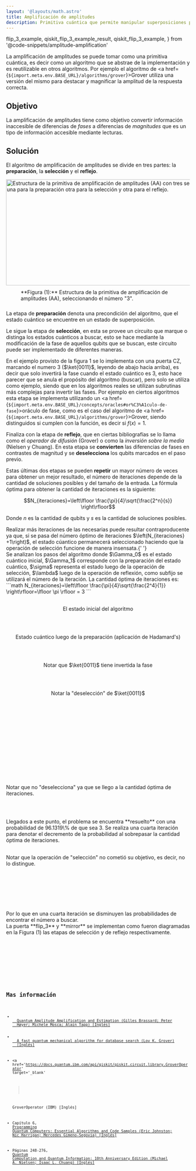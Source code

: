 ```yaml
---
layout: '@layouts/math.astro'
title: Amplificación de amplitudes
description: Primitiva cuántica que permite manipular superposiciones para leer de forma confiable
---
```


  flip_3_example,
  qiskit_flip_3_example_result,
  qiskit_flip_3_example,
} from '@code-snippets/amplitude-amplification'

La amplificación de amplitudes se puede tomar como una primitiva cuántica, es decir como un algoritmo que se abstrae de la implementación y es reutilizable en otros algoritmos. Por ejemplo el algoritmo de <a href={`${import.meta.env.BASE_URL}/algorithms/grover`}>Grover</a> utiliza una versión del mismo para destacar y magnificar la amplitud de la respuesta correcta.

## Objetivo

La amplificación de amplitudes tiene como objetivo convertir información inaccesible de diferencias de _fases_ a diferencias de _magnitudes_ que es un tipo de información accesible mediante lecturas.

## Solución

El algoritmo de amplificación de amplitudes se divide en tres partes: la **preparación**, la **selección** y el **reflejo**.

<div style='display:flex; justify-content:center; align-items:center; flex-direction:column'>
  <Image
    src={`${import.meta.env.BASE_URL}/amplitude-amplification-structure.png`}
    alt='Estructura de la primitiva de amplificación de amplitudes (AA) con tres secciones distintivas, una para la preparación otra para la selección y otra para el reflejo.'
    width='637'
    height='290'
  />
  <span style='max-width:637px; padding:10px 40px'>
    **Figura (1):** Estructura de la primitiva de amplificación de amplitudes
    (AA), seleccionando el número "3".
  </span>
</div>

La etapa de **preparación** denota una precondición del algoritmo, que el estado cuántico se encuentre en un estado de superposición.

Le sigue la etapa de **selección**, en esta se provee un circuito que marque o distinga los estados cuánticos a buscar, esto se hace mediante la modificación de la fase de aquellos qubits que se buscan, este circuito puede ser implementado de diferentes maneras.

En el ejemplo provisto de la figura 1 se lo implementa con una puerta CZ, marcando el numero 3 ($\ket{0011}$, leyendo de abajo hacia arriba), es decir que solo invertirá la fase cuando el estado cuántico es 3, esto hace parecer que se anula el propósito del algoritmo (buscar), pero solo se utiliza como ejemplo, siendo que en los algoritmos reales se utilizan subrutinas más complejas para invertir las fases. Por ejemplo en ciertos algoritmos esta etapa se implementa utilizando un <a href={`${import.meta.env.BASE_URL}/concepts/oracles#or%C3%A1culo-de-fase`}>oráculo de fase</a>, como es el caso del algoritmo de <a href={`${import.meta.env.BASE_URL}/algorithms/grover`}>Grover</a>, siendo distinguidos si cumplen con la función, es decir si $f(x)=1$.

Finaliza con la etapa de **reflejo**, que en ciertas bibliografías se lo llama como el _operador de difusión_ (Grover) o como la _inversión sobre la media_ (Nielsen y Chuang). En esta etapa se **convierten** las diferencias de fases en contrastes de magnitud y se **deselecciona** los qubits marcados en el paso previo.

Estas últimas dos etapas se pueden **repetir** un mayor número de veces para obtener un mejor resultado, el número de iteraciones depende de la cantidad de soluciones posibles y del tamaño de la entrada. La fórmula óptima para obtener la cantidad de iteraciones es la siguiente:

```math
N_{iteraciones}=\left\lfloor \frac{\pi}{4}\sqrt{\frac{2^n}{s}} \right\rfloor
```

Donde $n$ es la cantidad de qubits y $s$ es la cantidad de soluciones posibles.

<Aside>
  Realizar más iteraciones de las necesarias puede resultar contraproducente ya
  que, si se pasa del número óptimo de iteraciones $\left(N_{iteraciones}
  +1\right)$, el estado cúantico permanecerá seleccionado haciendo que la
  operación de selección funcione de manera insensata.{' '}
</Aside>

<Tabs>
  <TabItem label='Círculos'>
    <Box>
       Se analizan los pasos del algoritmo donde $\Gamma_0$ es el estado cuántico inicial, $\Gamma_1$ corresponde con la preparación del estado cuántico, $\sigma$ representa el estado luego de la operación de selección, $\lambda$ luego de la operación de reflexión, como subfijo se utilizará el número de la iteración.
       La cantidad óptima de iteraciones es:
       ```math
        N_{iteraciones}=\left\lfloor \frac{\pi}{4}\sqrt{\frac{2^4}{1}} \right\rfloor=\lfloor \pi \rfloor = 3
       ```
       <div style='margin-top:30px'>
         <ResourceDivider icon='pencil' text='\(\Gamma_0\)' />
       </div>
       <div style='display: flex; flex-direction:column; align-items:center; margin-bottom:60px'>
        El estado inicial del algoritmo
         <div style='display: flex; justify-content:center; align-items:center;flex-direction:row'>
           <Circle width={'80'} phase={'0'} prob={0} label={'\\ket{0000}'} />
           <Circle width={'80'} phase={'0'} prob={0} label={'\\ket{0001}'} />
           <Circle width={'80'} phase={'0'} prob={0} label={'\\ket{0010}'} />
           <Circle width={'80'} phase={'0'} prob={0} label={'\\ket{0011}'} />
           <Circle width={'80'} phase={'0'} prob={0} label={'\\ket{0100}'} />
           <Circle width={'80'} phase={'0'} prob={0} label={'\\ket{0101}'} />
           <Circle width={'80'} phase={'0'} prob={0} label={'\\ket{0110}'} />
           <Circle width={'80'} phase={'0'} prob={0} label={'\\ket{0111}'} />
         </div>
         <div style='display: flex; justify-content:center; align-items:center; flex-direction:row'>
           <Circle width={'80'} phase={'0'} prob={0} label={'\\ket{1000}'} />
           <Circle width={'80'} phase={'0'} prob={0} label={'\\ket{1001}'} />
           <Circle width={'80'} phase={'0'} prob={0} label={'\\ket{1010}'} />
           <Circle width={'80'} phase={'0'} prob={0} label={'\\ket{1011}'} />
           <Circle width={'80'} phase={'0'} prob={0} label={'\\ket{1100}'} />
           <Circle width={'80'} phase={'0'} prob={0} label={'\\ket{1101}'} />
           <Circle width={'80'} phase={'0'} prob={0} label={'\\ket{1110}'} />
           <Circle width={'80'} phase={'0'} prob={0} label={'\\ket{1111}'} />
         </div>
       </div>
       <ResourceDivider icon='pencil' text='\(\Gamma_1\)' />
       <div style='display: flex; flex-direction:column; align-items:center; margin-bottom:60px'>
         Estado cuántico luego de la preparación (aplicación de Hadamard's)
         <div style='display: flex; justify-content:center; align-items:center;flex-direction:row'>
           <Circle width={'80'} phase={'0'} prob={0.0625} label={'\\ket{0000}'} />
           <Circle width={'80'} phase={'0'} prob={0.0625} label={'\\ket{0001}'} />
           <Circle width={'80'} phase={'0'} prob={0.0625} label={'\\ket{0010}'} />
           <Circle width={'80'} phase={'0'} prob={0.0625} label={'\\ket{0011}'} />
           <Circle width={'80'} phase={'0'} prob={0.0625} label={'\\ket{0100}'} />
           <Circle width={'80'} phase={'0'} prob={0.0625} label={'\\ket{0101}'} />
           <Circle width={'80'} phase={'0'} prob={0.0625} label={'\\ket{0110}'} />
           <Circle width={'80'} phase={'0'} prob={0.0625} label={'\\ket{0111}'} />
         </div>
         <div style='display: flex; justify-content:center; align-items:center; flex-direction:row'>
           <Circle width={'80'} phase={'0'} prob={0.0625} label={'\\ket{1000}'} />
           <Circle width={'80'} phase={'0'} prob={0.0625} label={'\\ket{1001}'} />
           <Circle width={'80'} phase={'0'} prob={0.0625} label={'\\ket{1010}'} />
           <Circle width={'80'} phase={'0'} prob={0.0625} label={'\\ket{1011}'} />
           <Circle width={'80'} phase={'0'} prob={0.0625} label={'\\ket{1100}'} />
           <Circle width={'80'} phase={'0'} prob={0.0625} label={'\\ket{1101}'} />
           <Circle width={'80'} phase={'0'} prob={0.0625} label={'\\ket{1110}'} />
           <Circle width={'80'} phase={'0'} prob={0.0625} label={'\\ket{1111}'} />
         </div>
       </div>
       <ResourceDivider icon='pencil' text='\(\sigma_1\)' />
       <div style='display: flex; flex-direction:column; align-items:center; margin-bottom:60px'>
           Notar que $\ket{0011}$ tiene invertida la fase
         <div style='display: flex; justify-content:center; align-items:center;flex-direction:row'>
           <Circle width={'80'} phase={'0'} prob={0.0625} label={'\\ket{0000}'} />
           <Circle width={'80'} phase={'0'} prob={0.0625} label={'\\ket{0001}'} />
           <Circle width={'80'} phase={'0'} prob={0.0625} label={'\\ket{0010}'} />
           <Circle width={'80'} phase={'180'} prob={0.0625} label={'\\ket{0011}'} />
           <Circle width={'80'} phase={'0'} prob={0.0625} label={'\\ket{0100}'} />
           <Circle width={'80'} phase={'0'} prob={0.0625} label={'\\ket{0101}'} />
           <Circle width={'80'} phase={'0'} prob={0.0625} label={'\\ket{0110}'} />
           <Circle width={'80'} phase={'0'} prob={0.0625} label={'\\ket{0111}'} />
         </div>
         <div style='display: flex; justify-content:center; align-items:center; flex-direction:row'>
           <Circle width={'80'} phase={'0'} prob={0.0625} label={'\\ket{1000}'} />
           <Circle width={'80'} phase={'0'} prob={0.0625} label={'\\ket{1001}'} />
           <Circle width={'80'} phase={'0'} prob={0.0625} label={'\\ket{1010}'} />
           <Circle width={'80'} phase={'0'} prob={0.0625} label={'\\ket{1011}'} />
           <Circle width={'80'} phase={'0'} prob={0.0625} label={'\\ket{1100}'} />
           <Circle width={'80'} phase={'0'} prob={0.0625} label={'\\ket{1101}'} />
           <Circle width={'80'} phase={'0'} prob={0.0625} label={'\\ket{1110}'} />
           <Circle width={'80'} phase={'0'} prob={0.0625} label={'\\ket{1111}'} />
         </div>
       </div>
       <ResourceDivider icon='pencil' text='\(\lambda_1\)' />
       <div style='display: flex; flex-direction:column; align-items:center; margin-bottom:60px'>
         Notar la "deselección" de $\ket{0011}$
         <div style='display: flex; justify-content:center; align-items:center;flex-direction:row'>
           <Circle width={'80'} phase={'180'} prob={0.035156} label={'\\ket{0000}'} />
           <Circle width={'80'} phase={'180'} prob={0.035156} label={'\\ket{0001}'} />
           <Circle width={'80'} phase={'180'} prob={0.035156} label={'\\ket{0010}'} />
           <Circle width={'80'} phase={'180'} prob={0.472656} label={'\\ket{0011}'} />
           <Circle width={'80'} phase={'180'} prob={0.035156} label={'\\ket{0100}'} />
           <Circle width={'80'} phase={'180'} prob={0.035156} label={'\\ket{0101}'} />
           <Circle width={'80'} phase={'180'} prob={0.035156} label={'\\ket{0110}'} />
           <Circle width={'80'} phase={'180'} prob={0.035156} label={'\\ket{0111}'} />
         </div>
         <div style='display: flex; justify-content:center; align-items:center; flex-direction:row'>
           <Circle width={'80'} phase={'180'} prob={0.035156} label={'\\ket{1000}'} />
           <Circle width={'80'} phase={'180'} prob={0.035156} label={'\\ket{1001}'} />
           <Circle width={'80'} phase={'180'} prob={0.035156} label={'\\ket{1010}'} />
           <Circle width={'80'} phase={'180'} prob={0.035156} label={'\\ket{1011}'} />
           <Circle width={'80'} phase={'180'} prob={0.035156} label={'\\ket{1100}'} />
           <Circle width={'80'} phase={'180'} prob={0.035156} label={'\\ket{1101}'} />
           <Circle width={'80'} phase={'180'} prob={0.035156} label={'\\ket{1110}'} />
           <Circle width={'80'} phase={'180'} prob={0.035156} label={'\\ket{1111}'} />
         </div>
       </div>
       <ResourceDivider icon='pencil' text='\(\sigma_2\)' />
       <div style='display: flex; flex-direction:column; align-items:center; margin-bottom:60px'>
         <div style='display: flex; justify-content:center; align-items:center;flex-direction:row'>
           <Circle width={'80'} phase={'180'} prob={0.035156} label={'\\ket{0000}'} />
           <Circle width={'80'} phase={'180'} prob={0.035156} label={'\\ket{0001}'} />
           <Circle width={'80'} phase={'180'} prob={0.035156} label={'\\ket{0010}'} />
           <Circle width={'80'} phase={'0'} prob={0.472656} label={'\\ket{0011}'} />
           <Circle width={'80'} phase={'180'} prob={0.035156} label={'\\ket{0100}'} />
           <Circle width={'80'} phase={'180'} prob={0.035156} label={'\\ket{0101}'} />
           <Circle width={'80'} phase={'180'} prob={0.035156} label={'\\ket{0110}'} />
           <Circle width={'80'} phase={'180'} prob={0.035156} label={'\\ket{0111}'} />
         </div>
         <div style='display: flex; justify-content:center; align-items:center; flex-direction:row'>
           <Circle width={'80'} phase={'180'} prob={0.035156} label={'\\ket{1000}'} />
           <Circle width={'80'} phase={'180'} prob={0.035156} label={'\\ket{1001}'} />
           <Circle width={'80'} phase={'180'} prob={0.035156} label={'\\ket{1010}'} />
           <Circle width={'80'} phase={'180'} prob={0.035156} label={'\\ket{1011}'} />
           <Circle width={'80'} phase={'180'} prob={0.035156} label={'\\ket{1100}'} />
           <Circle width={'80'} phase={'180'} prob={0.035156} label={'\\ket{1101}'} />
           <Circle width={'80'} phase={'180'} prob={0.035156} label={'\\ket{1110}'} />
           <Circle width={'80'} phase={'180'} prob={0.035156} label={'\\ket{1111}'} />
         </div>
       </div>
       <ResourceDivider icon='pencil' text='\(\lambda_2\)' />
       <div style='display: flex; flex-direction:column; align-items:center; margin-bottom:60px'>
         <div style='display: flex; justify-content:center; align-items:center;flex-direction:row'>
           <Circle width={'80'} phase={'0'} prob={0.006104} label={'\\ket{0000}'} />
           <Circle width={'80'} phase={'0'} prob={0.006104} label={'\\ket{0001}'} />
           <Circle width={'80'} phase={'0'} prob={0.006104} label={'\\ket{0010}'} />
           <Circle width={'80'} phase={'0'} prob={0.908447} label={'\\ket{0011}'} />
           <Circle width={'80'} phase={'0'} prob={0.006104} label={'\\ket{0100}'} />
           <Circle width={'80'} phase={'0'} prob={0.006104} label={'\\ket{0101}'} />
           <Circle width={'80'} phase={'0'} prob={0.006104} label={'\\ket{0110}'} />
           <Circle width={'80'} phase={'0'} prob={0.006104} label={'\\ket{0111}'} />
         </div>
         <div style='display: flex; justify-content:center; align-items:center; flex-direction:row'>
           <Circle width={'80'} phase={'0'} prob={0.006104} label={'\\ket{1000}'} />
           <Circle width={'80'} phase={'0'} prob={0.006104} label={'\\ket{1001}'} />
           <Circle width={'80'} phase={'0'} prob={0.006104} label={'\\ket{1010}'} />
           <Circle width={'80'} phase={'0'} prob={0.006104} label={'\\ket{1011}'} />
           <Circle width={'80'} phase={'0'} prob={0.006104} label={'\\ket{1100}'} />
           <Circle width={'80'} phase={'0'} prob={0.006104} label={'\\ket{1101}'} />
           <Circle width={'80'} phase={'0'} prob={0.006104} label={'\\ket{1110}'} />
           <Circle width={'80'} phase={'0'} prob={0.006104} label={'\\ket{1111}'} />
         </div>
       </div>
       <ResourceDivider icon='pencil' text='\(\sigma_3\)' />
       <div style='display: flex; flex-direction:column; align-items:center; margin-bottom:60px'>
         <div style='display: flex; justify-content:center; align-items:center;flex-direction:row'>
           <Circle width={'80'} phase={'0'} prob={0.006104} label={'\\ket{0000}'} />
           <Circle width={'80'} phase={'0'} prob={0.006104} label={'\\ket{0001}'} />
           <Circle width={'80'} phase={'0'} prob={0.006104} label={'\\ket{0010}'} />
           <Circle width={'80'} phase={'180'} prob={0.908447} label={'\\ket{0011}'} />
           <Circle width={'80'} phase={'0'} prob={0.006104} label={'\\ket{0100}'} />
           <Circle width={'80'} phase={'0'} prob={0.006104} label={'\\ket{0101}'} />
           <Circle width={'80'} phase={'0'} prob={0.006104} label={'\\ket{0110}'} />
           <Circle width={'80'} phase={'0'} prob={0.006104} label={'\\ket{0111}'} />
         </div>
         <div style='display: flex; justify-content:center; align-items:center; flex-direction:row'>
           <Circle width={'80'} phase={'0'} prob={0.006104} label={'\\ket{1000}'} />
           <Circle width={'80'} phase={'0'} prob={0.006104} label={'\\ket{1001}'} />
           <Circle width={'80'} phase={'0'} prob={0.006104} label={'\\ket{1010}'} />
           <Circle width={'80'} phase={'0'} prob={0.006104} label={'\\ket{1011}'} />
           <Circle width={'80'} phase={'0'} prob={0.006104} label={'\\ket{1100}'} />
           <Circle width={'80'} phase={'0'} prob={0.006104} label={'\\ket{1101}'} />
           <Circle width={'80'} phase={'0'} prob={0.006104} label={'\\ket{1110}'} />
           <Circle width={'80'} phase={'0'} prob={0.006104} label={'\\ket{1111}'} />
         </div>
       </div>
       <ResourceDivider icon='pencil' text='\(\lambda_3\)' />
       <div style='display: flex; flex-direction:column; align-items:center; margin-bottom:60px'>
         Notar que no "deselecciona" ya que se llego a la cantidad óptima de iteraciones.
         <div style='display: flex; justify-content:center; align-items:center;flex-direction:row'>
           <Circle width={'80'} phase={'0'} prob={0.002579} label={'\\ket{0000}'} />
           <Circle width={'80'} phase={'0'} prob={0.002579} label={'\\ket{0001}'} />
           <Circle width={'80'} phase={'0'} prob={0.002579} label={'\\ket{0010}'} />
           <Circle width={'80'} phase={'180'} prob={0.961319} label={'\\ket{0011}'} />
           <Circle width={'80'} phase={'0'} prob={0.002579} label={'\\ket{0100}'} />
           <Circle width={'80'} phase={'0'} prob={0.002579} label={'\\ket{0101}'} />
           <Circle width={'80'} phase={'0'} prob={0.002579} label={'\\ket{0110}'} />
           <Circle width={'80'} phase={'0'} prob={0.002579} label={'\\ket{0111}'} />
         </div>
         <div style='display: flex; justify-content:center; align-items:center; flex-direction:row'>
           <Circle width={'80'} phase={'0'} prob={0.002579} label={'\\ket{1000}'} />
           <Circle width={'80'} phase={'0'} prob={0.002579} label={'\\ket{1001}'} />
           <Circle width={'80'} phase={'0'} prob={0.002579} label={'\\ket{1010}'} />
           <Circle width={'80'} phase={'0'} prob={0.002579} label={'\\ket{1011}'} />
           <Circle width={'80'} phase={'0'} prob={0.002579} label={'\\ket{1100}'} />
           <Circle width={'80'} phase={'0'} prob={0.002579} label={'\\ket{1101}'} />
           <Circle width={'80'} phase={'0'} prob={0.002579} label={'\\ket{1110}'} />
           <Circle width={'80'} phase={'0'} prob={0.002579} label={'\\ket{1111}'} />
         </div>
       </div>
       Llegados a este punto, el problema se encuentra **resuelto** con una probabilidad de 96.1319\% de que sea 3. Se realiza una cuarta iteración para denotar el decremento de la probabilidad al sobrepasar la cantidad óptima de iteraciones.
       <div style='margin-top:30px'>
       <ResourceDivider icon='pencil' text='\(\sigma_4\)' />
       </div>
       <div style='display: flex; flex-direction:column; align-items:center; margin-bottom:60px'>
         Notar que la operación de "selección" no cometió su objetivo, es decir, no lo distingue.
         <div style='display: flex; justify-content:center; align-items:center;flex-direction:row'>
           <Circle width={'80'} phase={'0'} prob={0.002579} label={'\\ket{0000}'} />
           <Circle width={'80'} phase={'0'} prob={0.002579} label={'\\ket{0001}'} />
           <Circle width={'80'} phase={'0'} prob={0.002579} label={'\\ket{0010}'} />
           <Circle width={'80'} phase={'0'} prob={0.961319} label={'\\ket{0011}'} />
           <Circle width={'80'} phase={'0'} prob={0.002579} label={'\\ket{0100}'} />
           <Circle width={'80'} phase={'0'} prob={0.002579} label={'\\ket{0101}'} />
           <Circle width={'80'} phase={'0'} prob={0.002579} label={'\\ket{0110}'} />
           <Circle width={'80'} phase={'0'} prob={0.002579} label={'\\ket{0111}'} />
         </div>
         <div style='display: flex; justify-content:center; align-items:center; flex-direction:row'>
           <Circle width={'80'} phase={'0'} prob={0.002579} label={'\\ket{1000}'} />
           <Circle width={'80'} phase={'0'} prob={0.002579} label={'\\ket{1001}'} />
           <Circle width={'80'} phase={'0'} prob={0.002579} label={'\\ket{1010}'} />
           <Circle width={'80'} phase={'0'} prob={0.002579} label={'\\ket{1011}'} />
           <Circle width={'80'} phase={'0'} prob={0.002579} label={'\\ket{1100}'} />
           <Circle width={'80'} phase={'0'} prob={0.002579} label={'\\ket{1101}'} />
           <Circle width={'80'} phase={'0'} prob={0.002579} label={'\\ket{1110}'} />
           <Circle width={'80'} phase={'0'} prob={0.002579} label={'\\ket{1111}'} />
         </div>
       </div>
       <ResourceDivider icon='pencil' text='\(\lambda_4\)' />
       <div style='display: flex; flex-direction:column; align-items:center; margin-bottom:60px'>
         <div style='display: flex; justify-content:center; align-items:center;flex-direction:row'>
           <Circle width={'80'} phase={'180'} prob={0.027886} label={'\\ket{0000}'} />
           <Circle width={'80'} phase={'180'} prob={0.027886} label={'\\ket{0001}'} />
           <Circle width={'80'} phase={'180'} prob={0.027886} label={'\\ket{0010}'} />
           <Circle width={'80'} phase={'0'} prob={0.581704} label={'\\ket{0011}'} />
           <Circle width={'80'} phase={'180'} prob={0.027886} label={'\\ket{0100}'} />
           <Circle width={'80'} phase={'180'} prob={0.027886} label={'\\ket{0101}'} />
           <Circle width={'80'} phase={'180'} prob={0.027886} label={'\\ket{0110}'} />
           <Circle width={'80'} phase={'180'} prob={0.027886} label={'\\ket{0111}'} />
         </div>
         <div style='display: flex; justify-content:center; align-items:center; flex-direction:row'>
           <Circle width={'80'} phase={'180'} prob={0.027886} label={'\\ket{1000}'} />
           <Circle width={'80'} phase={'180'} prob={0.027886} label={'\\ket{1001}'} />
           <Circle width={'80'} phase={'180'} prob={0.027886} label={'\\ket{1010}'} />
           <Circle width={'80'} phase={'180'} prob={0.027886} label={'\\ket{1011}'} />
           <Circle width={'80'} phase={'180'} prob={0.027886} label={'\\ket{1100}'} />
           <Circle width={'80'} phase={'180'} prob={0.027886} label={'\\ket{1101}'} />
           <Circle width={'80'} phase={'180'} prob={0.027886} label={'\\ket{1110}'} />
           <Circle width={'80'} phase={'180'} prob={0.027886} label={'\\ket{1111}'} />
         </div>
       </div>
       Por lo que en una cuarta iteración se disminuyen las probabilidades de encontrar el número a buscar.
    </Box>
  </TabItem>
  <TabItem label='Quirk'>
    <Box>
      <Tabs>
        <TabItem label='Ejemplo de la Figura (1) con tres iteraciones'>
          <QuantumCircuit src={flip_3_example} />
          <Aside>La puerta **flip_3** y **mirror** se implementan como fueron diagramadas en la Figura (1) las etapas de selección y de reflejo respectivamente.</Aside>
        </TabItem>
      </Tabs>
    </Box>
  </TabItem>
  <TabItem label='Qiskit'>
    <Box>
      <Tabs>
        <TabItem label='Código'>
          <Code code={qiskit_flip_3_example} lang='py' />
        </TabItem>
        <TabItem label='Resultado'>
          <Code code={qiskit_flip_3_example_result} lang='text' />
        </TabItem>
      </Tabs>
    </Box>
  </TabItem>

</Tabs>

## Mas información

- <a href='https://arxiv.org/pdf/quant-ph/0005055' target='_blank'>
    Quantum Amplitude Amplification and Estimation (Gilles Brassard; Peter
    Høyer; Michele Mosca; Alain Tapp) [Inglés]
  </a>
- <a href='https://arxiv.org/pdf/quant-ph/9605043' target='_blank'>
    A fast quantum mechanical algorithm for database search (Lov K. Grover)
    [Inglés]
  </a>

- <a
    href='https://docs.quantum.ibm.com/api/qiskit/qiskit.circuit.library.GroverOperator'
    target='_blank'
  >
    GroverOperator (IBM) [Inglés]
  </a>

- Capítulo 6, <a href='https://isbnsearch.org/isbn/9781492039686' target='_blank'>Programming Quantum Computers: Essential Algorithms and Code Samples (Eric Johnston; Nic Harrigan; Mercedes Gimeno-Segovia) [Inglés]</a>
- Páginas 248-276, <a href='https://isbnsearch.org/isbn/9781107002173' target='_blank'>Quantum Computation and Quantum Information: 10th Anniversary Edition (Michael A. Nielsen; Isaac L. Chuang) [Inglés]</a>
